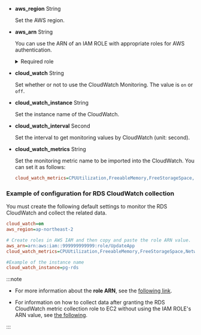 - **aws_region** <span class='type'>String</span>

  Set the AWS region.

- **aws_arn** <span class='type'>String</span>

  You can use the ARN of an IAM ROLE with appropriate roles for AWS authentication.

  <details>
  <summary>Required role</summary>

  For the roles, the following policies are required.

  | Role                              | Role details                                                                        |
  | --------------------------------- | ----------------------------------------------------------------------------------- |
  | rds:DescribeDBInstances           | Collection of the instance class data                                               |
  | rds:DescribeDBClusters            | Collection of cluster data when using the autoscale                                 |
  | rds:DescribeDBLogFiles            | Collection of CloudWatch logs                                                       |
  | rds:DownloadDBLogFilePortion      | Collection of CloudWatch logs                                                       |
  | ec2:DescribeInstanceTypes         | Collection of CPU counts for each instance class                                    |
  | elasticache:DescribeCacheClusters | Collection of instance class data when using the elasticache                        |
  | cloudwatch:ListMetrics            | Collection of the list of CloudWatch metrics                                        |
  | cloudwatch:GetMetricStatistics    | Collection of the values of the CloudWatch metrics                                  |
  | logs:DescribeLogStreams           | Collection of CloudWatch logs (in case of using the posted logs) |
  | logs:GetLogEvents                 | Collection of CloudWatch logs (in case of using the posted logs) |

  </details>

- **cloud_watch** <span class='type'>String</span>

  Set whether or not to use the CloudWatch Monitoring. The value is `on` or `off`.

- **cloud_watch_instance** <span class='type'>String</span>

  Set the instance name of the CloudWatch.

- **cloud_watch_interval** <span class='type'>Second</span>

  Set the interval to get monitoring values by CloudWatch (unit: second).

- **cloud_watch_metrics** <span class='type'>String</span>

  Set the monitoring metric name to be imported into the CloudWatch. You can set it as follows:

  ```ini
  cloud_watch_metrics=CPUUtilization,FreeableMemory,FreeStorageSpace,NetworkTransmitThroughput,NetworkReceiveThroughput
  ```

### Example of configuration for RDS CloudWatch collection

You must create the following default settings to monitor the RDS CloudWatch and collect the related data.

```ini title='whatap.conf'
cloud_watch=on
aws_region=ap-northeast-2

# Create roles in AWS IAM and then copy and paste the role ARN value.
aws_arn=arn:aws:iam::999999999999:role/UpdateApp
cloud_watch_metrics=CPUUtilization,FreeableMemory,FreeStorageSpace,NetworkTransmitThroughput,NetworkReceiveThroughput

#Example of the instance name
cloud_watch_instance=pg-rds 
```

:::note

- For more information about the **role ARN**, see the [following link](https://docs.aws.amazon.com/IAM/latest/UserGuide/tutorial_cross-account-with-roles.html).

- For information on how to collect data after granting the RDS CloudWatch metric collection role to EC2 without using the IAM ROLE's ARN value, see [the following](../reference/cloudwatch-metric-guide).

:::
